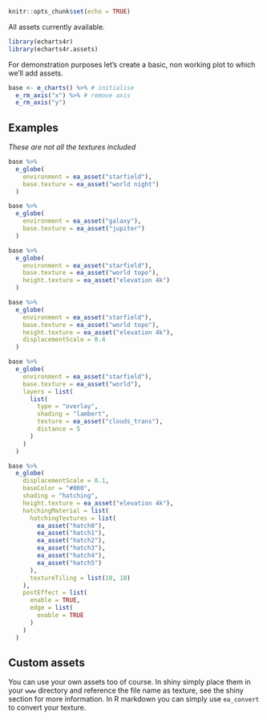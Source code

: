 
```r
knitr::opts_chunk$set(echo = TRUE)
```

All assets currently available.

```r
library(echarts4r)
library(echarts4r.assets)
```

For demonstration purposes let's create a basic, non working plot to which we'll add assets.

```r
base <- e_charts() %>% # initialise
  e_rm_axis("x") %>% # remove axis
  e_rm_axis("y") 
```

## Examples

*These are not all the textures included*

```r
base %>% 
  e_globe(
    environment = ea_asset("starfield"),
    base.texture = ea_asset("world night")
  )
```

```r
base %>% 
  e_globe(
    environment = ea_asset("galaxy"),
    base.texture = ea_asset("jupiter")
  )
```

```r
base %>% 
  e_globe(
    environment = ea_asset("starfield"),
    base.texture = ea_asset("world topo"),
    height.texture = ea_asset("elevation 4k")
  )
```

```r
base %>% 
  e_globe(
    environment = ea_asset("starfield"),
    base.texture = ea_asset("world topo"),
    height.texture = ea_asset("elevation 4k"),
    displacementScale = 0.4
  )
```

```r
base %>% 
  e_globe(
    environment = ea_asset("starfield"),
    base.texture = ea_asset("world"),
    layers = list(
      list(
        type = "overlay",
        shading = "lambert",
        texture = ea_asset("clouds_trans"),
        distance = 5
      )
    )
  )
```

```r
base %>% 
  e_globe(
    displacementScale = 0.1,
    baseColor = "#000",
    shading = "hatching",
    height.texture = ea_asset("elevation 4k"),
    hatchingMaterial = list(
      hatchingTextures = list(
        ea_asset("hatch0"),
        ea_asset("hatch1"),
        ea_asset("hatch2"),
        ea_asset("hatch3"),
        ea_asset("hatch4"),
        ea_asset("hatch5")
      ),
      textureTiling = list(10, 10)
    ),
    postEffect = list(
      enable = TRUE,
      edge = list(
        enable = TRUE
      )
    )
  )
```

## Custom assets

You can use your own assets too of course. In shiny simply place them in your `www` directory and reference the file name as texture, see the shiny section for more information. In R markdown you can simply use `ea_convert` to convert your texture.

